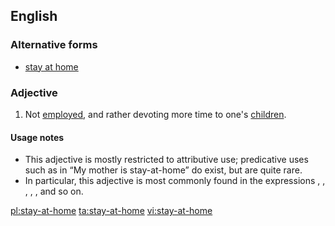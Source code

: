==English==

===Alternative forms===
* [[stay at home]]

===Adjective===
{{en-adj|head=[[stay]]-[[at]]-[[home]]|-}}

# {{context|of a parent}} Not [[employed]], and rather devoting more time to one's [[children]].

====Usage notes====
* This adjective is mostly restricted to attributive use; predicative uses such as in “My mother is stay-at-home” do exist, but are quite rare.
* In particular, this adjective is most commonly found in the expressions {{term||stay-at-home mother}}, {{term||father}}, {{term||mom}}, {{term||dad}}, {{term||motherhood}}, and so on.

[[pl:stay-at-home]]
[[ta:stay-at-home]]
[[vi:stay-at-home]]